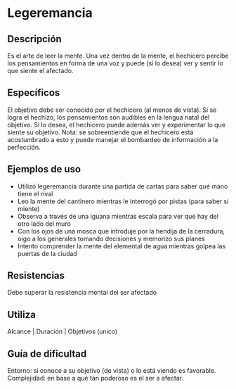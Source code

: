 # Legeremancia

## Descripción

Es el arte de leer la mente. Una vez dentro de la mente, el hechicero percibe los pensamientos en forma de una voz y puede (si lo desea) ver y sentir lo que siente el afectado.

## Específicos

El objetivo debe ser conocido por el hechicero (al menos de vista). Si se logra el hechizo, los pensamientos son audibles en la lengua natal del objetivo. Si lo desea, el hechicero puede además ver y experimentar lo que siente su objetivo.
Nota: se sobreentiende que el hechicero está acostumbrado a esto y puede manejar el bombardeo de información a la perfección.

## Ejemplos de uso

- Utilizó legeremancia durante una partida de cartas para saber qué mano tiene el rival
- Leo la mente del cantinero mientras le interrogó por pistas (para saber si miente)
- Observa a través de una iguana mientras escala para ver qué hay del otro lado del muro
- Con los ojos de una mosca que introduje por la hendija de la cerradura, oigo a los generales tomando decisiones y memorizo sus planes
- Intento comprender la mente del elemental de agua mientras golpea las puertas de la ciudad

## Resistencias

Debe superar la resistencia mental del ser afectado

## Utiliza

Alcance | Duración | Objetivos (unico)

## Guía de dificultad

Entorno: si conoce a su objetivo (de vista) o lo está viendo es favorable. Complejidad: en base a qué tan poderoso es el ser a afectar.
